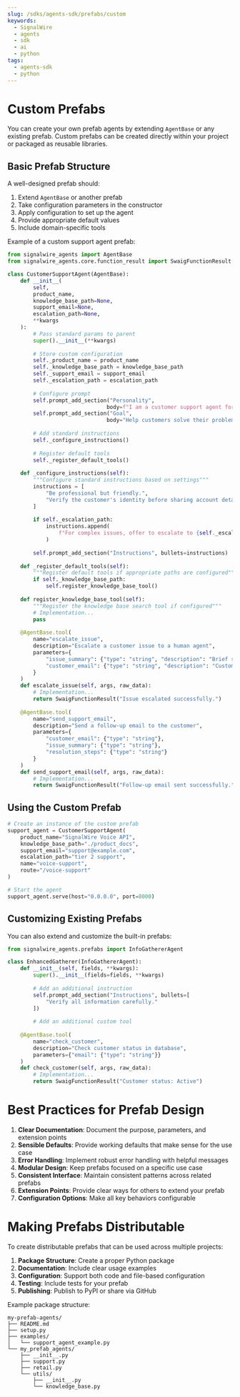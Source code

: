 ```yaml
---
slug: /sdks/agents-sdk/prefabs/custom
keywords:
  - SignalWire
  - agents
  - sdk
  - ai
  - python
tags:
  - agents-sdk
  - python
---
```


# Custom Prefabs

You can create your own prefab agents by extending `AgentBase` or any existing prefab. Custom prefabs can be created directly within your project or packaged as reusable libraries.

## Basic Prefab Structure

A well-designed prefab should:

1. Extend `AgentBase` or another prefab
2. Take configuration parameters in the constructor
3. Apply configuration to set up the agent
4. Provide appropriate default values
5. Include domain-specific tools

Example of a custom support agent prefab:

```python
from signalwire_agents import AgentBase
from signalwire_agents.core.function_result import SwaigFunctionResult

class CustomerSupportAgent(AgentBase):
    def __init__(
        self,
        product_name,
        knowledge_base_path=None,
        support_email=None,
        escalation_path=None,
        **kwargs
    ):
        # Pass standard params to parent
        super().__init__(**kwargs)
        
        # Store custom configuration
        self._product_name = product_name
        self._knowledge_base_path = knowledge_base_path
        self._support_email = support_email
        self._escalation_path = escalation_path
        
        # Configure prompt
        self.prompt_add_section("Personality", 
                               body=f"I am a customer support agent for {product_name}.")
        self.prompt_add_section("Goal", 
                               body="Help customers solve their problems effectively.")
        
        # Add standard instructions
        self._configure_instructions()
        
        # Register default tools
        self._register_default_tools()
    
    def _configure_instructions(self):
        """Configure standard instructions based on settings"""
        instructions = [
            "Be professional but friendly.",
            "Verify the customer's identity before sharing account details."
        ]
        
        if self._escalation_path:
            instructions.append(
                f"For complex issues, offer to escalate to {self._escalation_path}."
            )
            
        self.prompt_add_section("Instructions", bullets=instructions)
    
    def _register_default_tools(self):
        """Register default tools if appropriate paths are configured"""
        if self._knowledge_base_path:
            self.register_knowledge_base_tool()
    
    def register_knowledge_base_tool(self):
        """Register the knowledge base search tool if configured"""
        # Implementation...
        pass
    
    @AgentBase.tool(
        name="escalate_issue",
        description="Escalate a customer issue to a human agent",
        parameters={
            "issue_summary": {"type": "string", "description": "Brief summary of the issue"},
            "customer_email": {"type": "string", "description": "Customer's email address"}
        }
    )
    def escalate_issue(self, args, raw_data):
        # Implementation...
        return SwaigFunctionResult("Issue escalated successfully.")
    
    @AgentBase.tool(
        name="send_support_email",
        description="Send a follow-up email to the customer",
        parameters={
            "customer_email": {"type": "string"},
            "issue_summary": {"type": "string"},
            "resolution_steps": {"type": "string"}
        }
    )
    def send_support_email(self, args, raw_data):
        # Implementation...
        return SwaigFunctionResult("Follow-up email sent successfully.")
```

## Using the Custom Prefab

```python
# Create an instance of the custom prefab
support_agent = CustomerSupportAgent(
    product_name="SignalWire Voice API",
    knowledge_base_path="./product_docs",
    support_email="support@example.com",
    escalation_path="tier 2 support",
    name="voice-support",
    route="/voice-support"
)

# Start the agent
support_agent.serve(host="0.0.0.0", port=8000)
```

## Customizing Existing Prefabs

You can also extend and customize the built-in prefabs:

```python
from signalwire_agents.prefabs import InfoGathererAgent

class EnhancedGatherer(InfoGathererAgent):
    def __init__(self, fields, **kwargs):
        super().__init__(fields=fields, **kwargs)
        
        # Add an additional instruction
        self.prompt_add_section("Instructions", bullets=[
            "Verify all information carefully."
        ])
        
        # Add an additional custom tool
        
    @AgentBase.tool(
        name="check_customer", 
        description="Check customer status in database",
        parameters={"email": {"type": "string"}}
    )
    def check_customer(self, args, raw_data):
        # Implementation...
        return SwaigFunctionResult("Customer status: Active")
```

# Best Practices for Prefab Design

1. **Clear Documentation**: Document the purpose, parameters, and extension points
2. **Sensible Defaults**: Provide working defaults that make sense for the use case
3. **Error Handling**: Implement robust error handling with helpful messages
4. **Modular Design**: Keep prefabs focused on a specific use case
5. **Consistent Interface**: Maintain consistent patterns across related prefabs
6. **Extension Points**: Provide clear ways for others to extend your prefab
7. **Configuration Options**: Make all key behaviors configurable

# Making Prefabs Distributable

To create distributable prefabs that can be used across multiple projects:

1. **Package Structure**: Create a proper Python package
2. **Documentation**: Include clear usage examples 
3. **Configuration**: Support both code and file-based configuration
4. **Testing**: Include tests for your prefab
5. **Publishing**: Publish to PyPI or share via GitHub

Example package structure:

```
my-prefab-agents/
├── README.md
├── setup.py
├── examples/
│   └── support_agent_example.py
└── my_prefab_agents/
    ├── __init__.py
    ├── support.py
    ├── retail.py
    └── utils/
        ├── __init__.py
        └── knowledge_base.py
```
